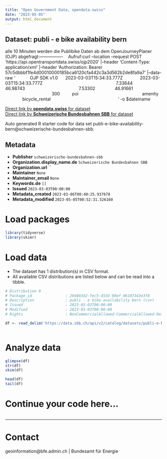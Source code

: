 ```yaml
---
title: "Open Government Data, opendata.swiss"
date: "2023-05-05"
output: html_document
---
```


## Dataset: publi - e bike availability bern

alle 10 Minuten werden die Publibike Daten ab dem OpenJourneyPlaner (OJP) abgefragt:----------------    Aufruf:curl --location --request POST 'https://api.opentransportdata.swiss/ojp2020' |--header 'Content-Type: application/xml' |--header 'Authorization: Bearer 57c5dbbbf1fe4d00010000185bca6120cfa442c3a3d562b2de8fa9a7' |--data-raw '            OJP SDK v1.0      2023-03-03T15:34:33.777Z              2023-03-03T15:34:33.777Z                                                            7.33644                  46.98743                                            7.53302                46.91661                                                              300          poi                                                    amenity                bicycle_rental                                                        ' -o $dateiname

[Direct link by **opendata.swiss** for dataset](https://opendata.swiss/de/dataset/publi-e-bike-availability-bern)<br>
[Direct link by **Schweizerische Bundesbahnen SBB** for dataset](https://data.sbb.ch/explore/dataset/publi-e-bike-availability-bern/)

Auto generated R starter code for data set publi-e-bike-availability-bern@schweizerische-bundesbahnen-sbb.

## Metadata

- **Publisher** `schweizerische-bundesbahnen-sbb`
- **Organization.display_name.de** `Schweizerische Bundesbahnen SBB`
- **Organization.url** ``
- **Maintainer** `None`
- **Maintainer_email** `None`
- **Keywords.de** `[]`
- **Issued** `2023-03-03T00:00:00`
- **Metadata_created** `2023-03-06T00:40:25.937678`
- **Metadata_modified** `2023-05-05T00:52:31.526160`


# Load packages

```r

library(tidyverse)
library(skimr)

```

# Load data

-   The dataset has 1 distribution(s) in CSV format.
-   All available CSV distributions are listed below and can be read into a tibble.

```r

# Distribution 0
# Package_id               : 29d403d2-fec5-45d3-90ef-06107343e3f8
# Description              : publi - e bike availability bern (csv)
# Issued                   : 2023-03-03T00:00:00
# Modified                 : 2023-03-03T00:00:00
# Rights                   : NonCommercialAllowed-CommercialAllowed-ReferenceRequired

df <- read_delim('https://data.sbb.ch/api/v2/catalog/datasets/publi-e-bike-availability-bern/exports/csv')



```

# Analyze data

```r

glimpse(df)
str(df)
skim(df)

head(df)
tail(df)

```

# Continue your code here...

```r

```

------------------------------------------------------------------------

# Contact

geoinformation@bfe.admin.ch | Bundesamt für Energie
